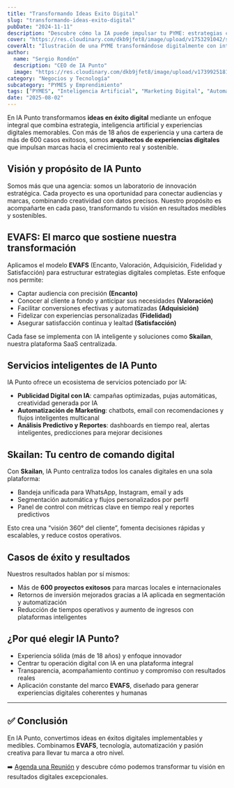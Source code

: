 ```yaml
---
title: "Transformando Ideas Exito Digital"
slug: "transformando-ideas-exito-digital"
pubDate: "2024-11-11"
description: "Descubre cómo la IA puede impulsar tu PYME: estrategias concretas de marketing, automatización y datos para aumentar ventas."
cover: "https://res.cloudinary.com/dkb9jfet8/image/upload/v1753291042/small-business_kk56r6.jpg"
coverAlt: "Ilustración de una PYME transformándose digitalmente con inteligencia artificial."
author:
  name: "Sergio Rondón"
  description: "CEO de IA Punto"
  image: "https://res.cloudinary.com/dkb9jfet8/image/upload/v1739925181/sergio_gdcaeh.png"
category: "Negocios y Tecnología"
subcategory: "PYMES y Emprendimiento"
tags: ["PYMES", "Inteligencia Artificial", "Marketing Digital", "Automatización", "Ventas"]
date: "2025-08-02"
---
```

En IA Punto transformamos **ideas en éxito digital** mediante un enfoque integral que combina estrategia, inteligencia artificial y experiencias digitales memorables. Con más de 18 años de experiencia y una cartera de más de 600 casos exitosos, somos **arquitectos de experiencias digitales** que impulsan marcas hacia el crecimiento real y sostenible.

<h2 id="vison-y-proposito">Visión y propósito de IA Punto</h2>

Somos más que una agencia: somos un laboratorio de innovación estratégica. Cada proyecto es una oportunidad para conectar audiencias y marcas, combinando creatividad con datos precisos. Nuestro propósito es acompañarte en cada paso, transformando tu visión en resultados medibles y sostenibles.

<h2 id="metodologia-evafs-como-base">EVAFS: El marco que sostiene nuestra transformación</h2>

Aplicamos el modelo **EVAFS** (Encanto, Valoración, Adquisición, Fidelidad y Satisfacción) para estructurar estrategias digitales completas. Este enfoque nos permite:

- Captar audiencia con precisión **(Encanto)**  
- Conocer al cliente a fondo y anticipar sus necesidades **(Valoración)**  
- Facilitar conversiones efectivas y automatizadas **(Adquisición)**  
- Fidelizar con experiencias personalizadas **(Fidelidad)**  
- Asegurar satisfacción continua y lealtad **(Satisfacción)**  

Cada fase se implementa con IA inteligente y soluciones como **Skailan**, nuestra plataforma SaaS centralizada.

<h2 id="servicios-inteligentes-iapunto">Servicios inteligentes de IA Punto</h2>

IA Punto ofrece un ecosistema de servicios potenciado por IA:

- **Publicidad Digital con IA**: campañas optimizadas, pujas automáticas, creatividad generada por IA 
- **Automatización de Marketing**: chatbots, email con recomendaciones y flujos inteligentes multicanal 
- **Análisis Predictivo y Reportes**: dashboards en tiempo real, alertas inteligentes, predicciones para mejorar decisiones 

<h2 id="herramienta-skailan-hub-central">Skailan: Tu centro de comando digital</h2>

Con **Skailan**, IA Punto centraliza todos los canales digitales en una sola plataforma:

- Bandeja unificada para WhatsApp, Instagram, email y ads  
- Segmentación automática y flujos personalizados por perfil  
- Panel de control con métricas clave en tiempo real y reportes predictivos  

Esto crea una “visión 360° del cliente”, fomenta decisiones rápidas y escalables, y reduce costos operativos.

<h2 id="casos-de-exito">Casos de éxito y resultados</h2>

Nuestros resultados hablan por sí mismos:

- Más de **600 proyectos exitosos** para marcas locales e internacionales  
- Retornos de inversión mejorados gracias a IA aplicada en segmentación y automatización  
- Reducción de tiempos operativos y aumento de ingresos con plataformas inteligentes

<h2 id="por-que-elegir-ia-punto">¿Por qué elegir IA Punto?</h2>

- Experiencia sólida (más de 18 años) y enfoque innovador 
- Centrar tu operación digital con IA en una plataforma integral  
- Transparencia, acompañamiento continuo y compromiso con resultados reales 
- Aplicación constante del marco **EVAFS**, diseñado para generar experiencias digitales coherentes y humanas

---

## ✅ Conclusión

En IA Punto, convertimos ideas en éxitos digitales implementables y medibles. Combinamos **EVAFS**, tecnología, automatización y pasión creativa para llevar tu marca a otro nivel.

➡️ [Agenda una Reunión](https://www.iapunto.com/contacto) y descubre cómo podemos transformar tu visión en resultados digitales excepcionales.


